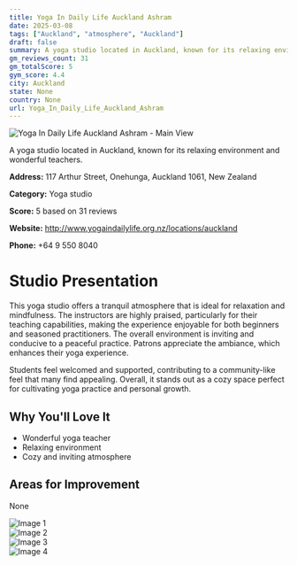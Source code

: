 ```yaml
---
title: Yoga In Daily Life Auckland Ashram
date: 2025-03-08
tags: ["Auckland", "atmosphere", "Auckland"]  
draft: false
summary: A yoga studio located in Auckland, known for its relaxing environment and wonderful teachers.
gm_reviews_count: 31
gm_totalScore: 5
gym_score: 4.4
city: Auckland
state: None
country: None
url: Yoga_In_Daily_Life_Auckland_Ashram
---
```


<div className="aspect-[16/9] relative my-8">
  <img 
    src="https://lh5.googleusercontent.com/p/AF1QipOHkKmEesHzzUC32Kq77ohfdDuqMhq28TPgyAA=w1920-h1080-k-no"
    alt="Yoga In Daily Life Auckland Ashram - Main View"
    className="object-cover absolute inset-0 w-full h-full rounded-lg"
  />
</div>

A yoga studio located in Auckland, known for its relaxing environment and wonderful teachers.

**Address:** 117 Arthur Street, Onehunga, Auckland 1061, New Zealand

**Category:** Yoga studio

**Score:** 5 based on 31 reviews

**Website:** http://www.yogaindailylife.org.nz/locations/auckland

**Phone:** +64 9 550 8040

# Studio Presentation

This yoga studio offers a tranquil atmosphere that is ideal for relaxation and mindfulness. The instructors are highly praised, particularly for their teaching capabilities, making the experience enjoyable for both beginners and seasoned practitioners. The overall environment is inviting and conducive to a peaceful practice. Patrons appreciate the ambiance, which enhances their yoga experience.

Students feel welcomed and supported, contributing to a community-like feel that many find appealing. Overall, it stands out as a cozy space perfect for cultivating yoga practice and personal growth.

## Why You'll Love It

- Wonderful yoga teacher
- Relaxing environment
- Cozy and inviting atmosphere

## Areas for Improvement

None

<div className="grid grid-cols-1 xl:grid-cols-2 gap-4 my-8">
<div className="aspect-[4/3] relative"><img src="https://lh5.googleusercontent.com/p/AF1QipOIfOMwZ1WpAEcBF6f8AAZ3cykeM-_SqXbdzR-E=w1920-h1080-k-no" alt="Image 1" className="object-cover absolute inset-0 w-full h-full rounded-lg" /></div>
<div className="aspect-[4/3] relative"><img src="https://lh5.googleusercontent.com/p/AF1QipPCYDlNu6_zIhHVkugEVobwHA9sXGK4tIr_hqA=w1920-h1080-k-no" alt="Image 2" className="object-cover absolute inset-0 w-full h-full rounded-lg" /></div>
<div className="aspect-[4/3] relative"><img src="https://lh5.googleusercontent.com/p/AF1QipO7NooakCqv15Wr2rJHRaQnXiGziWBtgZ9pTJg=w1920-h1080-k-no" alt="Image 3" className="object-cover absolute inset-0 w-full h-full rounded-lg" /></div>
<div className="aspect-[4/3] relative"><img src="https://lh5.googleusercontent.com/p/AF1QipPCQkz8mclYTCWfyHtT-zdeRjoECApHdjy_Xv0=w1920-h1080-k-no" alt="Image 4" className="object-cover absolute inset-0 w-full h-full rounded-lg" /></div>
</div>